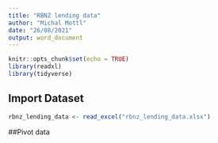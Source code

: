 ```yaml
---
title: "RBNZ lending data"
author: "Michal Mottl"
date: "26/08/2021"
output: word_document
---
```


```r
knitr::opts_chunk$set(echo = TRUE)
library(readxl)
library(tidyverse)
```

## Import Dataset

```r
rbnz_lending_data <- read_excel("rbnz_lending_data.xlsx")
```

##Pivot data